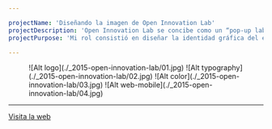```yaml
---

projectName: 'Diseñando la imagen de Open Innovation Lab'
projectDescription: 'Open Innovation Lab se concibe como un “pop-up lab” organizado por la universidad de Birmingham (UK) que consistió en un taller de innovación colaborativa entre startups, empresas con proyectos innovadores aún en fase de desarrollo, y colaboradores, personas interesadas en participar en procesos de innovación colaborativa bajo la metodología conocida como STEAM (Science, Techonology, Engineering, Art, Mathematics).'
projectPurpose: 'Mi rol consistió en diseñar la identidad gráfica del evento y crear su sitio web. El objetivo principal era el de atraer a un gran número de colaboradores a participar.'

---
```




<ProjectLayout projectFrontmatter={frontmatter} projectCover={cover}>

<figure>
  ![Alt logo](./_2015-open-innovation-lab/01.jpg)
  ![Alt typography](./_2015-open-innovation-lab/02.jpg)
  ![Alt color](./_2015-open-innovation-lab/03.jpg)
  ![Alt web-mobile](./_2015-open-innovation-lab/04.jpg)
</figure>

<hr/>

<div class="content-center">
  <a class="outline secondary" role="button" href="http://oil.bustobocanegra.com/" target="_blank" style="display: block; margin: 0 auto">Visita la web <i class="icon arrow-right"></i></a>
</div>

</ProjectLayout>
